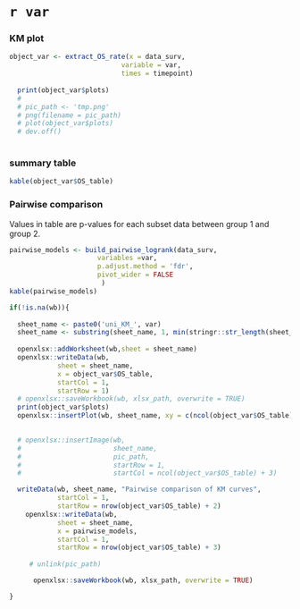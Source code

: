 
`r var` {data-navmenu="Univariate survival analysis"}
======================================  

### KM plot

```r
object_var <- extract_OS_rate(x = data_surv,
                            variable = var,
                            times = timepoint)
  
  print(object_var$plots)
  # 
  # pic_path <- 'tmp.png'
  # png(filename = pic_path)
  # plot(object_var$plots)
  # dev.off()
  
```

### summary table

```r
kable(object_var$OS_table) 
```

### Pairwise comparison

Values in table are p-values for each subset data between group 1 and group 2.

```r

pairwise_models <- build_pairwise_logrank(data_surv,
                      variables =var,
                      p.adjust.method = 'fdr',
                      pivot_wider = FALSE
                       )
kable(pairwise_models)
```


```r
if(!is.na(wb)){
  
  sheet_name <- paste0('uni_KM_', var)
  sheet_name <- substring(sheet_name, 1, min(stringr::str_length(sheet_name), 31))
  
  openxlsx::addWorksheet(wb,sheet = sheet_name)
  openxlsx::writeData(wb,
            sheet = sheet_name,
            x = object_var$OS_table,
            startCol = 1,
            startRow = 1)
  # openxlsx::saveWorkbook(wb, xlsx_path, overwrite = TRUE)
  print(object_var$plots)
  openxlsx::insertPlot(wb, sheet_name, xy = c(ncol(object_var$OS_table) + 3, 1), width = 16, height = 10, fileType = "png", units = "cm")

  
  # openxlsx::insertImage(wb, 
  #                       sheet_name,
  #                       pic_path,
  #                       startRow = 1,
  #                       startCol = ncol(object_var$OS_table) + 3)

  writeData(wb, sheet_name, "Pairwise comparison of KM curves", 
            startCol = 1, 
            startRow = nrow(object_var$OS_table) + 2)
    openxlsx::writeData(wb,
            sheet = sheet_name,
            x = pairwise_models,
            startCol = 1,
            startRow = nrow(object_var$OS_table) + 3)
    
     # unlink(pic_path)

      openxlsx::saveWorkbook(wb, xlsx_path, overwrite = TRUE)

}

```

